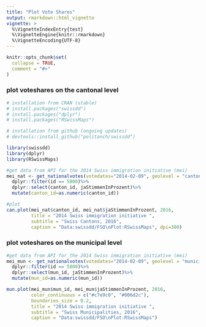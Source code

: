 ```yaml
---
title: "Plot Vote Shares"
output: rmarkdown::html_vignette
vignette: >
  %\VignetteIndexEntry{test}
  %\VignetteEngine{knitr::rmarkdown}
  %\VignetteEncoding{UTF-8}
---
```


```r
knitr::opts_chunk$set(
  collapse = TRUE,
  comment = "#>"
)
```

### plot voteshares on the cantonal level
```r
# installation from CRAN (stable)
# install.packages("swissdd")
# install.packages("dplyr")
# install.packages("RSwissMaps")

# installation from github (ongoing updates)
# devtools::install_github("politanch/swissdd")

library(swissdd)
library(dplyr)
library(RSwissMaps)

#get data from API for the 2014 Swiss immigration initiative (mei)
mei_nat <- get_nationalvotes(votedates="2014-02-09", geolevel = "canton")%>%
  dplyr::filter(id == 5800)%>%
  dplyr::select(canton_id, jaStimmenInProzent)%>%
  mutate(canton_id=as.numeric(canton_id))

#plot
can.plot(mei_nat$canton_id, mei_nat$jaStimmenInProzent, 2016,
         title = "2014 Swiss immigration initiative ",
         subtitle = "Swiss Cantons, 2016", 
         caption = "Data:swissdd/FSO\nPlot:RSwissMaps", dpi=300)
```


### plot voteshares on the municipal level

```r
#get data from API for the 2014 Swiss immigration initiative (mei)
mei_mun <- get_nationalvotes(votedates="2014-02-09", geolevel = "municipality")%>%
  dplyr::filter(id == 5800)%>%
  dplyr::select(mun_id, jaStimmenInProzent)%>%
  mutate(mun_id=as.numeric(mun_id))

mun.plot(mei_mun$mun_id, mei_mun$jaStimmenInProzent, 2016,
         color_continuous = c("#c7e9c0", "#006d2c"),
         boundaries_size = 0.2,
         title = "2014 Swiss immigration initiative ",
         subtitle = "Swiss Municipalities, 2016", 
         caption = "Data:swissdd/FSO\nPlot:RSwissMaps")
```

